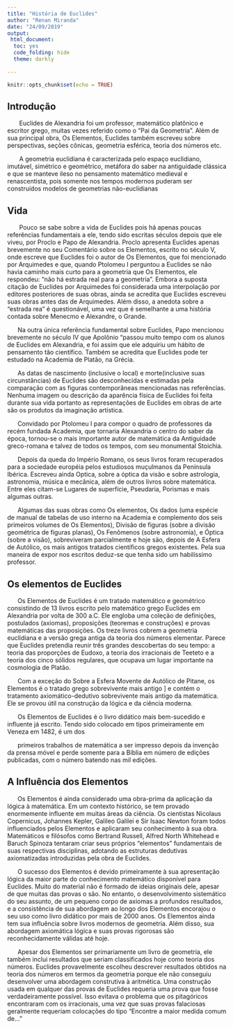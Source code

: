 ```yaml
---
title: "História de Euclides"
author: "Renan Miranda"
date: "24/09/2019"
output: 
 html_document:
  toc: yes
  code_folding: hide
  theme: darkly
 
---
```


```r
knitr::opts_chunk$set(echo = TRUE)
```

<p style="text-align: justify;">
<!--como colocar link e pular linhas-->

</p>
## **Introdução** 
&#160;&#160;&#160;&#160;&#160;&#160;
Euclides de Alexandria foi um professor, matemático platônico e escritor grego, muitas vezes referido como o "Pai da Geometria". Além de sua principal obra, Os Elementos, Euclides também escreveu sobre perspectivas, seções cônicas, geometria esférica, teoria dos números etc.
<p>
&#160;&#160;&#160;&#160;&#160;&#160;
A geometria euclidiana é caracterizada pelo espaço euclidiano, imutável, simétrico e geométrico, metáfora do saber na antiguidade clássica e que se manteve ileso no pensamento matemático medieval e renascentista, pois somente nos tempos modernos puderam ser construídos modelos de geometrias não-euclidianas
<p>
## **Vida**
&nbsp;&nbsp;&nbsp;&nbsp;&nbsp;&nbsp;
Pouco se sabe sobre a vida de Euclides pois há apenas poucas referências fundamentais a ele, tendo sido escritas séculos depois que ele viveu, por Proclo e Papo de Alexandria. Proclo apresenta Euclides apenas brevemente no seu Comentário sobre os Elementos, escrito no século V, onde escreve que Euclides foi o autor de Os Elementos, que foi mencionado por Arquimedes e que, quando Ptolomeu I perguntou a Euclides se não havia caminho mais curto para a geometria que Os Elementos, ele respondeu: "não há estrada real para a geometria". Embora a suposta citação de Euclides por Arquimedes foi considerada uma interpolação por editores posteriores de suas obras, ainda se acredita que Euclides escreveu suas obras antes das de Arquimedes. Além disso, a anedota sobre a "estrada rea" é questionável, uma vez que é semelhante a uma história contada sobre Menecmo e Alexandre, o Grande.
<p>
&#160;&#160;&#160;&#160;&#160;
Na outra única referência fundamental sobre Euclides, Papo mencionou brevemente no século IV que Apolônio "passou muito tempo com os alunos de Euclides em Alexandria, e foi assim que ele adquiriu um hábito de pensamento tão científico. Também se acredita que Euclides pode ter estudado na Academia de Platão, na Grécia.
<p>
 &#160;&#160;&#160;&#160;&#160;
 As datas de nascimento (inclusive o local) e morte(inclusive suas      circunstâncias) de Euclides são desconhecidas e estimadas pela comparação com as figuras contemporâneas mencionadas nas referências. Nenhuma imagem ou descrição da aparência física de Euclides foi feita durante sua vida portanto as representações de Euclides em obras de arte são os produtos da imaginação artística.
<p>
&#160;&#160;&#160;&#160;&#160;
Convidado por Ptolomeu I para compor o quadro de professores da recém fundada Academia, que tornaria Alexandria o centro do saber da época, tornou-se o mais importante autor de matemática da Antiguidade greco-romana e talvez de todos os tempos, com seu monumental Stoichia.
<p>
&#160;&#160;&#160;&#160;&#160;
Depois da queda do Império Romano, os seus livros foram recuperados para a sociedade européia pelos estudiosos muçulmanos da Península Ibérica. Escreveu ainda Optica, sobre a óptica da visão e sobre astrologia, astronomia, música e mecânica, além de outros livros sobre matemática. Entre eles citam-se Lugares de superfície, Pseudaria, Porismas e mais algumas outras.
<p>
&#160;&#160;&#160;&#160;&#160;
Algumas das suas obras como Os elementos, Os dados (uma espécie de manual de tabelas de uso interno na Academia e complemento dos seis primeiros volumes de Os Elementos), Divisão de figuras (sobre a divisão geométrica de figuras planas), Os Fenômenos (sobre astronomia), e Óptica (sobre a visão), sobreviveram parcialmente e hoje são, depois de A Esfera de Autólico, os mais antigos tratados científicos gregos existentes. Pela sua maneira de expor nos escritos deduz-se que tenha sido um habilíssimo professor.



<p>
## **Os elementos de Euclides**
&#160;&#160;&#160;&#160;&#160;
Os Elementos de Euclides é um tratado matemático e geométrico consistindo de 13 livros escrito pelo matemático grego Euclides em Alexandria por volta de 300 a.C. Ele engloba uma coleção de definições, postulados (axiomas), proposições (teoremas e construções) e provas matemáticas das proposições. Os treze livros cobrem a geometria euclidiana e a versão grega antiga da teoria dos números elementar. Parece que Euclides pretendia reunir três grandes descobertas do seu tempo: a teoria das proporções de Eudoxo, a teoria dos irracionais de Teeteto e a teoria dos cinco sólidos regulares, que ocupava um lugar importante na cosmologia de Platão.
<p>
&#160;&#160;&#160;&#160;&#160;
Com a exceção do Sobre a Esfera Movente de Autólico de Pitane, os Elementos é o tratado grego sobrevivente mais antigo ] e contém o tratamento axiomático-dedutivo sobrevivente mais antigo da matemática. Ele se provou útil na construção da lógica e da ciência moderna.
<p>
&#160;&#160;&#160;&#160;&#160;
Os Elementos de Euclides é o livro didático mais bem-sucedido e influente já escrito. Tendo sido colocado em tipos primeiramente em Veneza em 1482, é um dos
<p>
&#160;&#160;&#160;&#160;&#160;
primeiros trabalhos de matemática a ser impresso depois da invenção da prensa móvel e perde somente para a Bíblia em número de edições publicadas, com o número batendo nas mil edições.
<p>
## **A Influência dos Elementos**
&#160;&#160;&#160;&#160;&#160;
Os Elementos é ainda considerado uma obra-prima da aplicação da lógica à matemática. Em um contexto histórico, se tem provado enormemente influente em muitas áreas da ciência. Os cientistas Nicolaus Copernicus, Johannes Kepler, Galileo Galilei e Sir Isaac Newton foram todos influenciados pelos Elementos e aplicaram seu conhecimento à sua obra. Matemáticos e filósofos como Bertrand Russell, Alfred North Whitehead e Baruch Spinoza tentaram criar seus próprios "elementos" fundamentais de suas respectivas disciplinas, adotando as estruturas dedutivas axiomatizadas introduzidas pela obra de Euclides.
<p>
&#160;&#160;&#160;&#160;&#160;
O sucesso dos Elementos é devido primeiramente à sua apresentação lógica da maior parte do conhecimento matemático disponível para Euclides. Muito do material não é formado de ideias originais dele, apesar de que muitas das provas o são. No entanto, o desenvolvimento sistemático do seu assunto, de um pequeno corpo de axiomas a profundos resultados, e a consistência de sua abordagem ao longo dos Elementos encorajou o seu uso como livro didático por mais de 2000 anos. Os Elementos ainda tem sua influência sobre livros modernos de geometria. Além disso, sua abordagem axiomática lógica e suas provas rigorosas são reconhecidamente válidas até hoje.
<p>
&#160;&#160;&#160;&#160;&#160;
Apesar dos Elementos ser primariamente um livro de geometria, ele também inclui resultados que seriam classificados hoje como teoria dos números. Euclides provavelmente escolheu descrever resultados obtidos na teoria dos números em termos da geometria porque ele não conseguiu desenvolver uma abordagem construtiva à aritmética. Uma construção usada em qualquer das provas de Euclides requeria uma prova que fosse verdadeiramente possível. Isso evitava o problema que os pitagóricos encontraram com os irracionais, uma vez que suas provas falaciosas geralmente requeriam colocações do tipo "Encontre a maior medida comum de..."